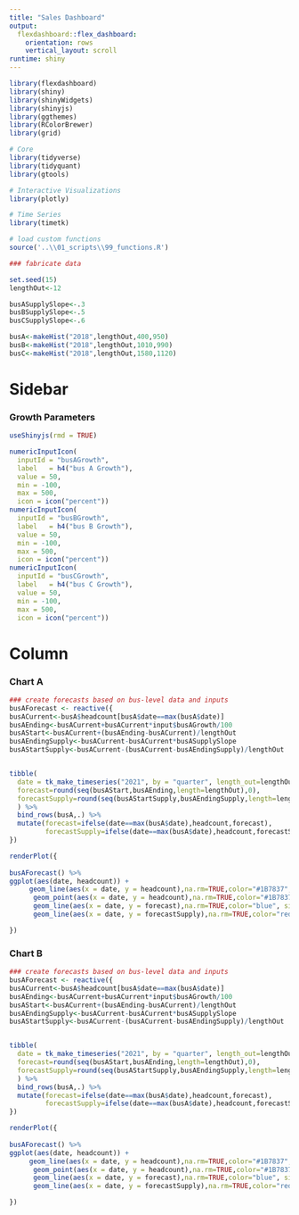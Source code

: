 ```yaml
---
title: "Sales Dashboard"
output: 
  flexdashboard::flex_dashboard:
    orientation: rows
    vertical_layout: scroll
runtime: shiny
---
```


```r
library(flexdashboard)
library(shiny)
library(shinyWidgets)
library(shinyjs)
library(ggthemes)
library(RColorBrewer)
library(grid)

# Core
library(tidyverse)
library(tidyquant)
library(gtools)

# Interactive Visualizations
library(plotly)

# Time Series
library(timetk)

# load custom functions
source('..\\01_scripts\\99_functions.R')
```

```r
### fabricate data

set.seed(15) 
lengthOut<-12

busASupplySlope<-.3
busBSupplySlope<-.5
busCSupplySlope<-.6

busA<-makeHist("2018",lengthOut,400,950)
busB<-makeHist("2018",lengthOut,1010,990)
busC<-makeHist("2018",lengthOut,1580,1120)
```

Sidebar {.sidebar}
=======================================================================

### Growth Parameters

```r
useShinyjs(rmd = TRUE)

numericInputIcon(
  inputId = "busAGrowth",
  label   = h4("bus A Growth"),
  value = 50,
  min = -100,
  max = 500,
  icon = icon("percent"))
numericInputIcon(
  inputId = "busBGrowth",
  label   = h4("bus B Growth"),
  value = 50,
  min = -100,
  max = 500,
  icon = icon("percent"))
numericInputIcon(
  inputId = "busCGrowth",
  label   = h4("bus C Growth"),
  value = 50,
  min = -100,
  max = 500,
  icon = icon("percent"))
```





Column {data-height=650}
=======================================================================

### Chart A

```r
### create forecasts based on bus-level data and inputs
busAForecast <- reactive({
busACurrent<-busA$headcount[busA$date==max(busA$date)]
busAEnding<-busACurrent+busACurrent*input$busAGrowth/100
busAStart<-busACurrent+(busAEnding-busACurrent)/lengthOut
busAEndingSupply<-busACurrent-busACurrent*busASupplySlope
busAStartSupply<-busACurrent-(busACurrent-busAEndingSupply)/lengthOut


tibble(
  date = tk_make_timeseries("2021", by = "quarter", length_out=lengthOut),
  forecast=round(seq(busAStart,busAEnding,length=lengthOut),0),
  forecastSupply=round(seq(busAStartSupply,busAEndingSupply,length=lengthOut),0),
  ) %>%
  bind_rows(busA,.) %>%
  mutate(forecast=ifelse(date==max(busA$date),headcount,forecast),
         forecastSupply=ifelse(date==max(busA$date),headcount,forecastSupply))
})

renderPlot({
  
busAForecast() %>%
ggplot(aes(date, headcount)) +
     geom_line(aes(x = date, y = headcount),na.rm=TRUE,color="#1B7837", size=1) +
      geom_point(aes(x = date, y = headcount),na.rm=TRUE,color="#1B7837",size=3) +
      geom_line(aes(x = date, y = forecast),na.rm=TRUE,color="blue", size=1) +
      geom_line(aes(x = date, y = forecastSupply),na.rm=TRUE,color="red", size=1)

})

```

### Chart B

```r
### create forecasts based on bus-level data and inputs
busAForecast <- reactive({
busACurrent<-busA$headcount[busA$date==max(busA$date)]
busAEnding<-busACurrent+busACurrent*input$busAGrowth/100
busAStart<-busACurrent+(busAEnding-busACurrent)/lengthOut
busAEndingSupply<-busACurrent-busACurrent*busASupplySlope
busAStartSupply<-busACurrent-(busACurrent-busAEndingSupply)/lengthOut


tibble(
  date = tk_make_timeseries("2021", by = "quarter", length_out=lengthOut),
  forecast=round(seq(busAStart,busAEnding,length=lengthOut),0),
  forecastSupply=round(seq(busAStartSupply,busAEndingSupply,length=lengthOut),0),
  ) %>%
  bind_rows(busA,.) %>%
  mutate(forecast=ifelse(date==max(busA$date),headcount,forecast),
         forecastSupply=ifelse(date==max(busA$date),headcount,forecastSupply))
})

renderPlot({
  
busAForecast() %>%
ggplot(aes(date, headcount)) +
     geom_line(aes(x = date, y = headcount),na.rm=TRUE,color="#1B7837", size=1) +
      geom_point(aes(x = date, y = headcount),na.rm=TRUE,color="#1B7837",size=3) +
      geom_line(aes(x = date, y = forecast),na.rm=TRUE,color="blue", size=1) +
      geom_line(aes(x = date, y = forecastSupply),na.rm=TRUE,color="red", size=1)

})

```




